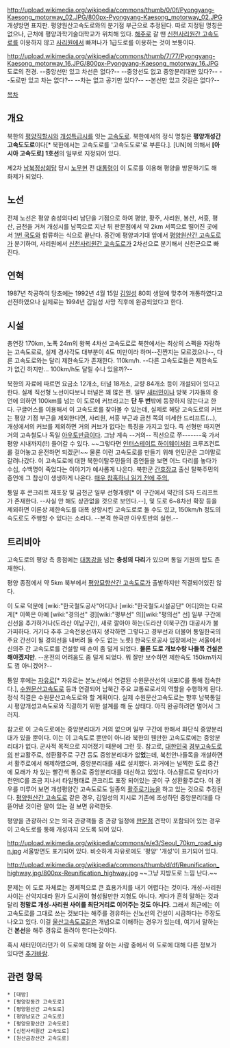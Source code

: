 http://upload.wikimedia.org/wikipedia/commons/thumb/0/0f/Pyongyang-Kaesong_motorway_02.JPG/800px-Pyongyang-Kaesong_motorway_02.JPG
개성방면 표지판.
평양원산고속도로와의 분기점 부근으로 추정된다. 따로 지정된 명칭은 없으나, 근처에 평양과학기술대학교가 위치해 있다.
[[해주]]로 갈 땐 [[신천사리원간 고속도로]]를 이용하지 않고 [[사리원]]에서 빠져나가 1급도로를 이용하는 것이 보통이다.

http://upload.wikimedia.org/wikipedia/commons/thumb/7/77/Pyongyang-Kaesong_motorway_16.JPG/800px-Pyongyang-Kaesong_motorway_16.JPG
도로의 전경. --중앙선만 있고 차선은 없다?-- --중앙선도 없고 중앙분리대만 있다?-- --도로만 있고 차는 없다?-- --차는 없고 공기만 있다?-- --본선만 있고 갓길은 없다?--

[[목차]]

== 개요 ==
북한의 [[평양]]직할시와 [[개성]]특급시를 잇는 [[고속도로]]. 북한에서의 정식 명칭은 '''평양개성간 고속도도로'''이다[* 북한에서는 고속도로를 '고속도도로'로 부른다.]. [UN]에 의해서 '''[아시아 고속도로] 1호선'''의 일부로 지정되어 있다.

제2차 [[남북정상회담]] 당시 [[노무현]] 전 [[대통령]]이 이 도로를 이용해 평양을 방문하기도 해 화제가 되었다.

== 노선 ==
전체 노선은 평양 충성의다리 남단을 기점으로 하여 평양, 황주, 사리원, 봉산, 서흥, 평산, 금천을 거쳐 개성시를 남쪽으로 지난 뒤 판문점에서 약 2km 서쪽으로 떨어진 곳에서 [[1번 국도]]와 합류하는 식으로 끝난다. 중간에 평양과기대 앞에서 [[평양원산간 고속도로]]가 분기하며, 사리원에서 [[신천사리원간 고속도로]]가 2차선으로 분기해서 신천군으로 빠진다.

== 연혁 ==
1987년 착공하여 당초에는 1992년 4월 15일 [[김일성]] 80회 생일에 맞추어 개통하였다고 선전하였으나 실제로는 1994년 김일성 사망 직후에 완공되었다고 한다.

== 시설 ==
총연장 170km, 노폭 24m의 왕복 4차선 고속도로로 북한에서는 최상의 스펙을 자랑하는 고속도로로, 실제 경사각도 대부분이 4도 미만이라 하며--진짠지는 모르겠으나--, 다른 고속도로와는 달리 제한속도가 존재한다. 110km/h. --다른 고속도로들은 제한속도가 없긴 하지만... 100km/h도 달릴 수나 있을까?--

북한의 자료에 따르면 요금소 12개소, 터널 18개소, 교량 84개소 등이 개설되어 있다고 한다. 실제 직선형 노선이다보니 터널은 꽤 많은 편. 일부 [[새터민]]이나 방북 기자들의 증언에 의하면 100km를 넘는 이 도로에 커브라고는 '''단 두 번'''밖에 등장하지 않는다고 한다. 구글어스를 이용해서 이 고속도로를 찾아볼 수 있는데, 실제로 해당 고속도로의 커브는 평양 기점 부근을 제외한다면, 사리원, 서흥 부근과 금천 쪽의 미세한 드리프트(...), 개성에서의 커브를 제외하면 거의 커브가 없다는 특징을 가지고 있다. 즉 선형만 따지면 거의 고속철도나 독일 [[아우토반]]급이다. 그냥 계속 --거의-- 직선으로 쭈-------욱 가서 평양 시내까지(!!) 들어갈 수 있다. ~~그렇다면 [[인터스테이트 하이웨이]]처럼 크루즈컨트롤 걸어놓고 운전하면 되겠군!~~ 물론 이런 고속도로를 만들기 위해 인민군은 그야말로 갈려나갔다. 이 고속도로에 대한 북한이탈주민들의 증언들을 보면 어느 다리를 놓다가 수십, 수백명이 죽었다는 이야기가 예사롭게 나온다. 북한군 [[간호장교]] 출신 탈북주민의 증언에 그 참상이 생생하게 나온다. [http://blog.daum.net/woman-officer/42 매우 참혹하니 읽기 전에 주의.]

통일 후 콘크리트 재포장 및 금천군 일부 선형개량[* 이 구간에서 약간의 S자 드리프트가 존재한다. --사실 안 해도 상관없을 것으로 보인다.--], 및 도로 6~8차선 확장 등을 제외하면 이론상 제한속도를 대폭 상향시킨 고속도로로 둘 수도 있고, 150km/h 정도의 속도로도 주행할 수 있다는 소리다. --본격 한국판 아우토반의 실현.--

== 트리비아 ==
고속도로의 평양 측 종점에는 [[대동강]]을 넘는 '''충성의 다리'''가 있으며 통일 기원의 탑도 존재한다.

평양 종점에서 약 5km 북부에서 [[평양묘향산간 고속도로]]가 출발하지만 직결되어있진 않다. 

이 도로 덕분에 [wiki:"한국철도공사"어디]나 [wiki:"한국철도시설공단" 어디]와는 다르게[* 이쪽은 아예 [wiki:"경의선" 경][wiki:"평부선" 의][wiki:"평의선" 선] 일부 구간에 신선을 추가하거나(도라산 이남구간), 새로 깔아야 하는(도라산 이북구간) 대공사가 불가피하다. 거기다 추후 고속전용선까지 생각하면 그렇다고 경부선과 더불어 통일한국의 주요 간선이 될 경의선을 내버려 둘 수도 없는 노릇] 한국도로공사 입장에서는 서울에서 신의주 간 고속도로를 건설할 때 손이 좀 덜게 되었다. '''물론 도로 개보수랑 나들목 건설은 해야겠지만'''. --운전의 어려움도 좀 덜게 되었다. 뭐 잘만 보수하면 제한속도 150km까지도 껌 아니겠어?--

통일 후에는 [[자유로]][* 자유로는 본노선에서 연결된 수원문산선의 내포IC를 통해 접속한다.], [[수원문산고속도로]] 등과 연결되어 남북간 주요 교통로로서의 역할을 수행하게 된다. 정식 직결은 수원문산고속도로와 할 계획이다. 실제 수원문산고속도로는 향후 남북통일 시 평양개성고속도로와 직결하기 위한 설계를 해 둔 상태다. 아직 완공하려면 멀어서 그러지.

참고로 이 고속도로에는 중앙분리대가 거의 없으며 일부 구간에 한해서 화단식 중앙분리대가 있을 뿐이다. 이는 이 고속도로 뿐만이 아니라 북한의 웬만한 고속도로에는 중앙분리대가 없다. 군사적 목적으로 지어졌기 때문에 그런 듯. 
참고로, [[대한민국]] [[경부고속도로]]의 판교활주로, 성환활주로 구간 등도 중앙분리대가 없'''었'''는데, 북천안나들목을 개설하면서 활주로에서 해제하였으며, 중앙분리대를 새로 설치했다. 과거에는 널찍한 도로 중간에 모래가 차 있는 빨간색 통으로 중앙분리대를 대신하고 있었다. 아스팔트로 달리다가 천안IC를 조금 지나서 타일형태로 콘크리트 포장 되어있는 곳이 구 성환활주로다. 이 경우를 미루어 보면 개성평양간 고속도로도 일종의 [[활주로]]기능을 하고 있는 것으로 추정된다. [[평양원산간 고속도로]] 같은 경우, 김일성의 지시로 기존에 조성하던 중앙분리대를 다 뜯어낸 것이란 말이 있는 걸 보면 유력한듯.

평양을 관광하러 오는 외국 관광객들 중 관광 일정에 [[판문점]] 견학이 포함되어 있는 경우 이 고속도로를 통해 개성까지 오도록 되어 있다.

http://upload.wikimedia.org/wikipedia/commons/e/e3/Seoul_70km_road_sign.jpg
서울방면도 표기되어 있다. 비슷하게 자유로에도 '평양' '개성'이 표기되어 있다.

http://upload.wikimedia.org/wikipedia/commons/thumb/d/df/Reunification_highway.jpg/800px-Reunification_highway.jpg
~~그냥 지방도로 느낌 난다.~~

문제는 이 도로 자체로는 경제적으로 큰 효용가치를 내기 어렵다는 것이다. 개성-사리원 사이는 산악지대라 뭔가 도시권이 형성될만한 지형도 아니다. 게다가 흔히 말하는 것과 달리 '''정말로 개성-사리원 사이를 최단거리로 이어주는 것도 아니다'''. 그래서 최근에는 이 고속도로를 그대로 쓰는 것보다는 해주를 경유하는 신노선의 건설이 시급하다는 주장도 나오고 있다. 이걸 [[울산고속도로]]같은 개념으로 이해하는 경우가 있는데, 여기서 말하는 건 '''본선'''을 해주 경유로 돌려야 한다는것이다.

혹시 새터민이라던가 이 도로에 대해 잘 아는 사람 중에서 이 도로에 대해 다른 정보가 있다면 [[추가바람]].

== 관련 항목 ==
 * [대방]
 * [평양강동간 고속도로]
 * [평양원산간 고속도로]
 * [평양남포간 고속도로]
 * [평양묘향산간 고속도로]
 * [신천사리원간 고속도로]
 * [원산금강산간 고속도로]
